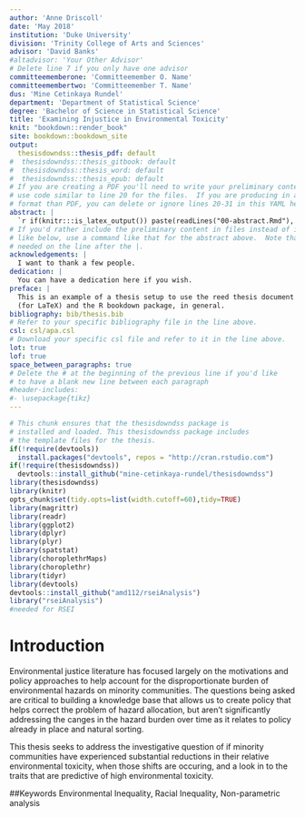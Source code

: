 ```yaml
---
author: 'Anne Driscoll'
date: 'May 2018'
institution: 'Duke University'
division: 'Trinity College of Arts and Sciences'
advisor: 'David Banks'
#altadvisor: 'Your Other Advisor'
# Delete line 7 if you only have one advisor
committeememberone: 'Committeemember O. Name'
committeemembertwo: 'Committeemember T. Name'
dus: 'Mine Cetinkaya Rundel'
department: 'Department of Statistical Science'
degree: 'Bachelor of Science in Statistical Science'
title: 'Examining Injustice in Environmental Toxicity'
knit: "bookdown::render_book"
site: bookdown::bookdown_site
output: 
  thesisdowndss::thesis_pdf: default
#  thesisdowndss::thesis_gitbook: default
#  thesisdowndss::thesis_word: default
#  thesisdowndss::thesis_epub: default
# If you are creating a PDF you'll need to write your preliminary content here or
# use code similar to line 20 for the files.  If you are producing in a different
# format than PDF, you can delete or ignore lines 20-31 in this YAML header.
abstract: |
  `r if(knitr:::is_latex_output()) paste(readLines("00-abstract.Rmd"), collapse = '\n  ')`
# If you'd rather include the preliminary content in files instead of inline
# like below, use a command like that for the abstract above.  Note that a tab is 
# needed on the line after the |.
acknowledgements: |
  I want to thank a few people.
dedication: |
  You can have a dedication here if you wish. 
preface: |
  This is an example of a thesis setup to use the reed thesis document class
  (for LaTeX) and the R bookdown package, in general.
bibliography: bib/thesis.bib
# Refer to your specific bibliography file in the line above.
csl: csl/apa.csl
# Download your specific csl file and refer to it in the line above.
lot: true
lof: true
space_between_paragraphs: true
# Delete the # at the beginning of the previous line if you'd like
# to have a blank new line between each paragraph
#header-includes:
#- \usepackage{tikz}
---
```


<!--
Above is the YAML (YAML Ain't Markup Language) header that includes a lot of metadata used to produce the document.  Be careful with spacing in this header!

If you'd prefer to not include a Dedication, for example, simply delete lines 17 and 18 above or add a # before them to comment them out.  If you have other LaTeX packages you would like to include, delete the # before header-includes and list the packages after hyphens on new lines.

If you'd like to include a comment that won't be produced in your resulting file enclose it in a block like this.
-->

<!--
If you receive a duplicate label error after knitting, make sure to delete the index.Rmd file and then knit again.
-->

```r
# This chunk ensures that the thesisdowndss package is
# installed and loaded. This thesisdowndss package includes
# the template files for the thesis.
if(!require(devtools))
  install.packages("devtools", repos = "http://cran.rstudio.com")
if(!require(thesisdowndss))
  devtools::install_github("mine-cetinkaya-rundel/thesisdowndss")
library(thesisdowndss)
library(knitr)
opts_chunk$set(tidy.opts=list(width.cutoff=60),tidy=TRUE)
library(magrittr)
library(readr)
library(ggplot2)
library(dplyr)
library(plyr)
library(spatstat)
library(choroplethrMaps)
library(choroplethr)
library(tidyr)
library(devtools)
devtools::install_github("amd112/rseiAnalysis")
library("rseiAnalysis")
#needed for RSEI
```

<!-- You'll need to include the order that you'd like Rmd files to appear in the _bookdown.yml file for
PDF files and also delete the # before rmd_files: there.  You'll want to not include 00(two-hyphens)prelim.Rmd
and 00-abstract.Rmd since they are handled in the YAML above differently for the PDF version.
-->

<!-- The {.unnumbered} option here means that the introduction will be "Chapter 0." You can also use {-} for no numbers
on chapters.
-->

# Introduction {.unnumbered}

Environmental justice literature has focused largely on the motivations and policy approaches to help account for the disproportionate burden of environmental hazards on minority communities. The questions being asked are critical to building a knowledge base that allows us to create policy that helps correct the problem of hazard allocation, but aren't significantly addressing the canges in the hazard burden over time as it relates to policy already in place and natural sorting. 

This thesis seeks to address the investigative question of if minority communities have experienced substantial reductions in their relative environmental toxicity, when those shifts are occuring, and a look in to the traits that are predictive of high environmental toxicity.

##Keywords
Environmental Inequality, Racial Inequality, Non-parametric analysis